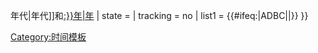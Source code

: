 {{Navbox
| name =  Decades and years
| title = [[:{{#if:{{NAMESPACE}}|{{NAMESPACE}}:}}年代|年代]]和[[:{{#if:{{NAMESPACE}}|{{NAMESPACE}}:}}年|年]]
| state = {{{state|autocollapse}}}
| tracking = no
| list1 = {{#ifeq:{{Centurynum|adbc}}|ADBC|{{DecadesAndYears/table|{{{1|}}}|{{{2|21}}}|{{{3|AD}}}}}|{{DecadesAndYears/table|{{NAMESPACE}}|{{Centurynum|n}}|{{Centurynum|adbc}}}}}}
}}<noinclude>
{{collapsible option}}
[[Category:时间模板]]
</noinclude>